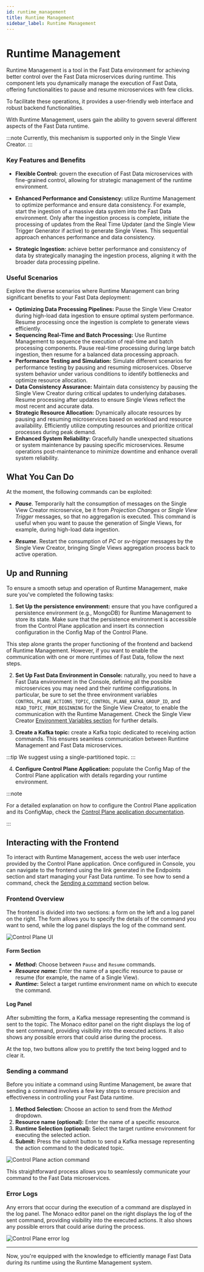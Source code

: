 ```yaml
---
id: runtime_management
title: Runtime Management
sidebar_label: Runtime Management
---
```





# Runtime Management

Runtime Management is a tool in the Fast Data environment for achieving better control over the Fast Data microservices during runtime.
This component lets you dynamically manage the execution of Fast Data, offering functionalities to pause and resume microservices with few clicks.

To facilitate these operations, it provides a user-friendly web interface and robust backend functionalities.

With Runtime Management, users gain the ability to govern several different aspects of the Fast Data runtime.

:::note
Currently, this mechanism is supported only in the Single View Creator.
:::

### Key Features and Benefits

- **Flexible Control:** govern the execution of Fast Data microservices with fine-grained control, allowing for strategic management of the runtime environment.

- **Enhanced Performance and Consistency:** utilize Runtime Management to optimize performance and ensure data consistency. 
      For example, start the ingestion of a massive data system into the Fast Data environment. Only after the ingestion process is complete, 
      initiate the processing of updates from the Real Time Updater (and the Single View Trigger Generator if active) to generate Single Views. 
      This sequential approach enhances performance and data consistency.

- **Strategic Ingestion:** achieve better performance and consistency of data by strategically managing the ingestion process, aligning it with the broader data processing pipeline.

### Useful Scenarios

Explore the diverse scenarios where Runtime Management can bring significant benefits to your Fast Data deployment:

- **Optimizing Data Processing Pipelines:** Pause the Single View Creator during high-load data ingestion to ensure optimal system performance. 
      Resume processing once the ingestion is complete to generate views efficiently.
- **Sequencing Real-Time and Batch Processing:** Use Runtime Management to sequence the execution of real-time and batch processing components.
      Pause real-time processing during large batch ingestion, then resume for a balanced data processing approach.
- **Performance Testing and Simulation:** Simulate different scenarios for performance testing by pausing and resuming microservices.
      Observe system behavior under various conditions to identify bottlenecks and optimize resource allocation.
- **Data Consistency Assurance:** Maintain data consistency by pausing the Single View Creator during critical updates to underlying databases.
      Resume processing after updates to ensure Single Views reflect the most recent and accurate data.
- **Strategic Resource Allocation:** Dynamically allocate resources by pausing and resuming microservices based on workload and resource availability.
      Efficiently utilize computing resources and prioritize critical processes during peak demand.
- **Enhanced System Reliability:** Gracefully handle unexpected situations or system maintenance by pausing specific microservices.
      Resume operations post-maintenance to minimize downtime and enhance overall system reliability.

## What You Can Do

At the moment, the following commands can be exploited:

- ***Pause***. Temporarily halt the consumption of messages on the Single View Creator microservice, be it from *Projection Changes* or *Single View Trigger* messages,
    so that no aggregation is executed.
    This command is useful when you want to pause the generation of Single Views, for example, during high-load data ingestion.

- ***Resume***. Restart the consumption of *PC* or *sv-trigger* messages by the Single View Creator, bringing Single Views aggregation process back to active operation.

## Up and Running

To ensure a smooth setup and operation of Runtime Management, make sure you've completed the following tasks:

1. **Set Up the persistence environment:** ensure that you have configured a persistence environment (e.g., MongoDB) for Runtime Management to store its state.
  Make sure that the persistence environment is accessible from the Control Plane application and insert its connection configuration in the Config Map of the Control Plane.

This step alone grants the proper functioning of the frontend and backend of Runtime Management. However, if you want to enable the communication with one or more runtimes of Fast Data, follow the next steps.

2. **Set Up Fast Data Environment in Console:** naturally, you need to have a Fast Data environment in the Console,
  defining all the possible microservices you may need and their runtime configurations. In particular, be sure to set the three environment variables `CONTROL_PLANE_ACTIONS_TOPIC`, `CONTROL_PLANE_KAFKA_GROUP_ID`, and `READ_TOPIC_FROM_BEGINNING` for the Single View Creator, to enable the communication with the Runtime Management. Check the Single View Creator [Environment Variables section](/fast_data/configuration/single_view_creator.md#environment_variables) for further details.

3. **Create a Kafka topic:** create a Kafka topic dedicated to receiving action commands.
  This ensures seamless communication between Runtime Management and Fast Data microservices.
  
  :::tip
  We suggest using a single-partitioned topic.
  :::

4. **Configure Control Plane Application:** populate the Config Map of the Control Plane application with details regarding your runtime environment.

:::note

For a detailed explanation on how to configure the Control Plane application and its ConfigMap, check the [Control Plane application documentation](/runtime_suite_applications/control-plane/10_overview.md).

:::

## Interacting with the Frontend

To interact with Runtime Management, access the web user interface provided by the Control Plane application.
Once configured in Console, you can navigate to the frontend using the link generated in the Endpoints section and start managing your Fast Data runtime.
To see how to send a command, check the [Sending a command](#sending-a-command) section below.

### Frontend Overview

The frontend is divided into two sections: a form on the left and a log panel on the right.
The form allows you to specify the details of the command you want to send, while the log panel displays the log of the command sent.

![Control Plane UI](img/runtime_management/runtime_management_initial_screen.png)

<Tabs>

<TabItem value="control-plane-ui-left" label="Left Side" default>

#### Form Section
  - ***Method*:** Choose between `Pause` and `Resume` commands.
  - ***Resource name*:** Enter the name of a specific resource to pause or resume (for example, the name of a Single View).
  - ***Runtime*:** Select a target runtime environment name on which to execute the command.

</TabItem>

<TabItem value="control-plane-ui-right" label="Right Side">

#### Log Panel
  After submitting the form, a Kafka message representing the command is sent to the topic.
  The Monaco editor panel on the right displays the log of the sent command, providing visibility into the executed actions.
  It also shows any possible errors that could arise during the process.

  At the top, two buttons allow you to prettify the text being logged and to clear it.

</TabItem>

</Tabs>

### Sending a command

Before you initiate a command using Runtime Management, be aware that sending a command involves a few key steps to ensure precision and effectiveness in controlling your Fast Data runtime.

1. **Method Selection:** Choose an action to send from the *Method* dropdown.
2. **Resource name (optional):** Enter the name of a specific resource.
3. **Runtime Selection (optional):** Select the target runtime environment for executing the selected action.
4. **Submit:** Press the submit button to send a Kafka message representing the action command to the dedicated topic.

![Control Plane action command](img/runtime_management/runtime_management_request_with_parameters.png)

This straightforward process allows you to seamlessly communicate your command to the Fast Data microservices.

### Error Logs

Any errors that occur during the execution of a command are displayed in the log panel.
The Monaco editor panel on the right displays the log of the sent command, providing visibility into the executed actions.
It also shows any possible errors that could arise during the process.

![Control Plane error log](img/runtime_management/runtime_management_error_log.png)

---

Now, you're equipped with the knowledge to efficiently manage Fast Data during its runtime using the Runtime Management system.
